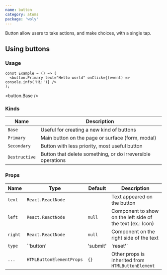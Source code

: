 ```yaml
---
name: button
category: atoms
package: 'woly'
---
```



Button allow users to take actions, and make choices, with a single tap.

## Using buttons

### Usage

```tsx
const Example = () => (
  <button.Primary text="Hello world" onClick={(event) => console.info('Hi!')} />
);
```

<button.Base />
<New />

### Kinds

| Name          | Description                                                 |
| ------------- | ----------------------------------------------------------- |
| `Base`        | Useful for creating a new kind of buttons                   |
| `Primary`     | Main button on the page or surface (form, modal)            |
| `Secondary`   | Button with less priority, most useful button               |
| `Destructive` | Button that delete something, or do irreversible operations |

### Props

| Name    | Type                            | Default    | Description                                                |
| ------- | ------------------------------- | ---------- | ---------------------------------------------------------- |
| `text`  | `React.ReactNode`               |            | Text appeared on the button                                |
| `left`  | `React.ReactNode`               | `null`     | Component to show on the left side of the text (ex.: Icon) |
| `right` | `React.ReactNode`               | `null`     | Component on the right side of the text                    |
| `type`  | `'button' | 'submit' | 'reset'` | `'button'` | HTML type of the button                                    |
| `...`   | `HTMLButtonElementProps`        | `{}`       | Other props is inherited from `HTMLButtonElement`          |
